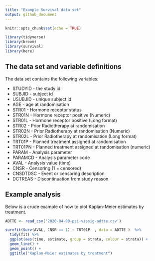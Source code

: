 ```yaml
---
title: "Example Survival data set"
output: github_document
---
```


```r
knitr::opts_chunk$set(echo = TRUE)

library(tidyverse)    
library(broom)
library(survival)
library(here)
```


## The data set and variable definitions

The  data set contains the following variables: 

* STUDYID	- the study id
* SUBJID	- subject id
* USUBJID - unique subject id
* AGE	- age at randomisation 
* STR01	- Hormone receptor status 
* STR01N - Hormone receptor positive (Numeric)
* STR01L - Hormone receptor positive (Long format)
* STR02 - Prior Radiotherapy at randomisation
* STR02N - Prior Radiotherapy at randomisation (Numeric)
* STR02L - Prior Radiotherapy at randomisation (Long format)
* TRT01P - Planned treatment assigned at randomisation
* TRT01PN - Planned treatment assigned at randomisation (numeric)
* PARAM - Analysis parameter 
* PARAMCD	- Analysis parameter code
* AVAL - Analysis value (time)
* CNSR - Censoring (1 = censored)
* CNSDTDSC - Event or censoring description
* DCTREAS - Discontinuation from study reason

## Example analysis

Below is a crude example of how to plot Kaplan-Meier estimates by treatment. 

```r
ADTTE <- read_csv('2020-04-08-psi-vissig-adtte.csv')

survfit(Surv(AVAL, CNSR == 1) ~ TRT01P  , data = ADTTE )  %>%
  tidy(fit) %>%
  ggplot(aes(time, estimate, group = strata, colour = strata)) + 
  geom_line() +
  geom_point() +
  ggtitle("Kaplan-Meier estimates by treatment") 
```

